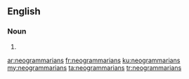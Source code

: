 {{also|Neogrammarians}}
==English==

===Noun===
{{head|en|noun plural form}}

# {{plural of|neogrammarian|lang=en}}

[[ar:neogrammarians]]
[[fr:neogrammarians]]
[[ku:neogrammarians]]
[[my:neogrammarians]]
[[ta:neogrammarians]]
[[tr:neogrammarians]]